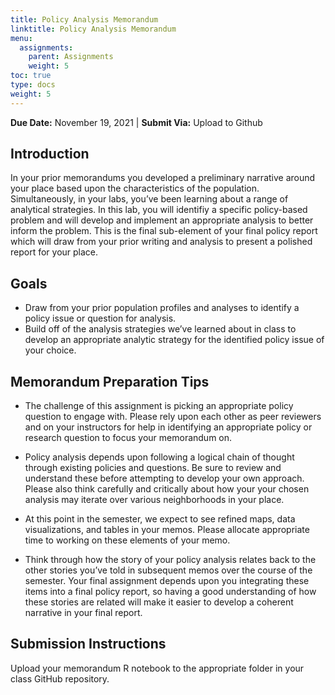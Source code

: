 ```yaml
---
title: Policy Analysis Memorandum
linktitle: Policy Analysis Memorandum
menu:
  assignments:
    parent: Assignments
    weight: 5
toc: true
type: docs
weight: 5
---
```


**Due Date:** November 19, 2021 | **Submit Via:** Upload to Github

## Introduction

In your prior memorandums you developed a preliminary narrative around your place based upon the characteristics of the population. Simultaneously, in your labs, you've been learning about a range of analytical strategies. In this lab, you will identifiy a specific policy-based problem and will develop and implement an appropriate analysis to better inform the problem. This is the final sub-element of your final policy report which will draw from your prior writing and analysis to present a polished report for your place.

## Goals

- Draw from your prior population profiles and analyses to identify a policy issue or question for analysis.
- Build off of the analysis strategies we've learned about in class to develop an appropriate analytic strategy for the identified policy issue of your choice.


## Memorandum Preparation Tips

- The challenge of this assignment is picking an appropriate policy question to engage with. Please rely upon each other as peer reviewers and on your instructors for help in identifying an appropriate policy or research question to focus your memorandum on.

- Policy analysis depends upon following a logical chain of thought through existing policies and questions. Be sure to review and understand these before attempting to develop your own approach. Please also think carefully and critically about how your your chosen analysis may iterate over various neighborhoods in your place.

- At this point in the semester, we expect to see refined maps, data visualizations, and tables in your memos. Please allocate appropriate time to working on these elements of your memo.

- Think through how the story of your policy analysis relates back to the other stories you've told in subsequent memos over the course of the semester. Your final assignment depends upon you integrating these items into a final policy report, so having a good understanding of how these stories are related will make it easier to develop a coherent narrative in your final report.

## Submission Instructions

Upload your memorandum R notebook to the appropriate folder in your class GitHub repository.